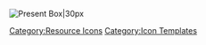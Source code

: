 [[File:Item Icon Present Box.png|Present Box|30px]]<noinclude>[[Category:Resource Icons]] [[Category:Icon Templates]]</noinclude>